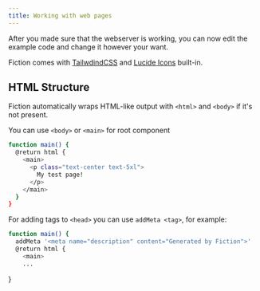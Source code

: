 ```yaml
---
title: Working with web pages
---
```



After you made sure that the webserver is working, you can now edit the example code and change it however your want. 

Fiction comes with [TailwdindCSS](https://tailwindcss.com/) and [Lucide Icons](https://lucide.dev/icons/) built-in. 

## HTML Structure
Fiction automatically wraps HTML-like output with `<html>` and `<body>` if it's not present.

You can use `<body>` or `<main>` for root component

```sh
function main() {
  @return html {
    <main>
      <p class="text-center text-5xl">
        My test page!
      </p>
    </main>
  }
}
```

For adding tags to `<head>` you can use `addMeta <tag>`, for example:

```sh
function main() {
  addMeta '<meta name="description" content="Generated by Fiction">'
  @return html {
    <main>
    ...
```
}

<LinkCard title="Introduction to BashX" href="/bashx" />
